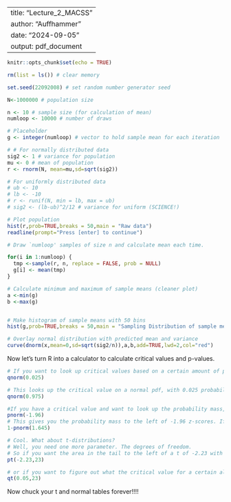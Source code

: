 
---
title: "Lecture_2_MACSS"
author: "Auffhammer"
date: "2024-09-05"
output: pdf_document
---

```r
knitr::opts_chunk$set(echo = TRUE)
```


```r
rm(list = ls()) # clear memory

set.seed(22092008) # set random number generator seed

N<-1000000 # population size

n <- 10 # sample size (for calculation of mean)
numloop <- 10000 # number of draws

# Placeholder
g <- integer(numloop) # vector to hold sample mean for each iteration

# # For normally distributed data
sig2 <- 1 # variance for population
mu <- 0 # mean of population
r <- rnorm(N, mean=mu,sd=sqrt(sig2))

# For uniformly distributed data
# ub <- 10
# lb <- -10
# r <- runif(N, min = lb, max = ub)
# sig2 <- (lb-ub)^2/12 # variance for uniform (SCIENCE!)

# Plot population
hist(r,prob=TRUE,breaks = 50,main = "Raw data")
readline(prompt="Press [enter] to continue")

# Draw `numloop' samples of size n and calculate mean each time. 

for(i in 1:numloop) {
  tmp <-sample(r, n, replace = FALSE, prob = NULL)
  g[i] <- mean(tmp)
}

# Calculate minimum and maximum of sample means (cleaner plot)
a <-min(g)
b <-max(g)


# Make histogram of sample means with 50 bins
hist(g,prob=TRUE,breaks = 50,main = "Sampling Distribution of sample mean")

# Overlay normal distribution with predicted mean and variance
curve(dnorm(x,mean=0,sd=sqrt(sig2/n)),a,b,add=TRUE,lwd=2,col="red")
```


Now let's turn R into a calculator to calculate critical values and p-values. 

```r
# If you want to look up critical values based on a certain amount of probability mass in the tail for a normal pdf, use qnorm.
qnorm(0.025)

# This looks up the critical value on a normal pdf, with 0.025 probability mass to the left of it. If you are looking for the upper tail, just do.....
qnorm(0.975)

#If you have a critical value and want to look up the probability mass, you do.....
pnorm(-1.96)
# This gives you the probability mass to the left of -1.96 z-scores. If you want to calculate the area to the right, make sure you do this as follows (for esample area to the right of 1.645)
1-pnorm(1.645)

# Cool. What about t-distributions?
# Well, you need one more parameter. The degrees of freedom.
# So if you want the area in the tail to the left of a t of -2.23 with 23 degrees of freedom, you do....
pt(-2.23,23)

# or if you want to figure out what the critical value for a certain alpha is given the degrees of freedom you have.....
qt(0.05,23)


```
Now chuck your t and normal tables forever!!!!
